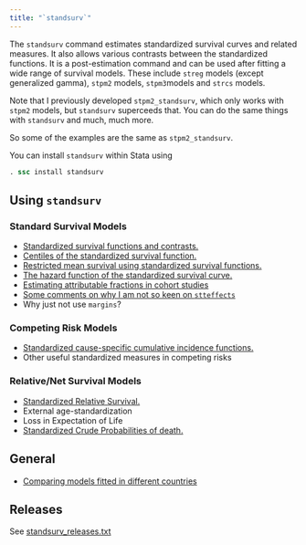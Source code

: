 ```yaml
---
title: "`standsurv`"
---
```


The `standsurv` command estimates standardized survival curves and related measures. It also allows various contrasts between the standardized functions. It is a post-estimation command and can be used after fitting a wide range of survival models. These include `streg` models (except generalized gamma), `stpm2` models, `stpm3`models and `strcs` models. 

Note that I previously developed `stpm2_standsurv`, which only works with `stpm2` models, but `standsurv` superceeds that. You can do the same things with `standsurv` and much, much more.

So some of the examples are the same as `stpm2_standsurv`. 

You can install `standsurv` within Stata using

```stata
. ssc install standsurv 
```

## Using `standsurv`

### Standard Survival Models
- [Standardized survival functions and contrasts.](/software/standsurv/standardized_survival.qmd)
- [Centiles of the standardized survival function.](/software/standsurv/standardized_survival_centiles.qmd)
- [Restricted mean survival using standardized survival functions.](/software/standsurv/standardized_survival_rmst.qmd)
- [The hazard function of the standardized survival curve.](/software/standsurv/standardized_survival_hazard.qmd)
- [Estimating attributable fractions in cohort studies](/software/standsurv/standardized_survival_AF.qmd)
- [Some comments on why I am not so keen on `stteffects`](/software/standsurv/why_not_stteffects/)
- Why just not use `margins`?

### Competing Risk Models
- [Standardized cause-specific cumulative incidence functions.](/software/standsurv/standardized_cif.qmd)
- Other useful standardized measures in competing risks

### Relative/Net Survival Models 
- [Standardized Relative Survival.](/software/standsurv/standardized_relative_survival/)  
- External age-standardization
- Loss in Expectation of Life
- [Standardized Crude Probabilities of death.](/software/standsurv/standardized_crude_probabilities_of_death) 

## General
- [Comparing models fitted in different countries](/software/standsurv/models_different_countries.qmd)  

## Releases
See [standsurv_releases.txt](/software/standsurv/standsurv_releases.txt)
